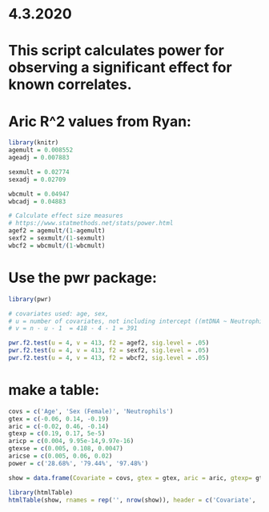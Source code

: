 # 4.3.2020
# This script calculates power for observing a significant effect for known correlates.

# Aric R^2 values from Ryan:
```r
library(knitr)
agemult = 0.008552
ageadj = 0.007883

sexmult = 0.02774
sexadj = 0.02709

wbcmult = 0.04947
wbcadj = 0.04883

# Calculate effect size measures
# https://www.statmethods.net/stats/power.html
agef2 = agemult/(1-agemult)
sexf2 = sexmult/(1-sexmult)
wbcf2 = wbcmult/(1-wbcmult)
```


# Use the pwr package:
```r
library(pwr)

# covariates used: age, sex, 
# u = number of covariates, not including intercept ((mtDNA ~ Neutrophils/SEX/AGE + HSC + Megakaryocytes + COHORT + TRISCHD)) = 4
# v = n - u - 1  = 418 - 4 - 1 = 391

pwr.f2.test(u = 4, v = 413, f2 = agef2, sig.level = .05)
pwr.f2.test(u = 4, v = 413, f2 = sexf2, sig.level = .05)
pwr.f2.test(u = 4, v = 413, f2 = wbcf2, sig.level = .05)
```

# make a table:
```r
covs = c('Age', 'Sex (Female)', 'Neutrophils')
gtex = c(-0.06, 0.14, -0.19)
aric = c(-0.02, 0.46, -0.14)
gtexp = c(0.19, 0.17, 5e-5)
aricp = c(0.004, 9.95e-14,9.97e-16)
gtexse = c(0.005, 0.108, 0.0047)
aricse = c(0.005, 0.06, 0.02)
power = c('28.68%', '79.44%', '97.48%')

show = data.frame(Covariate = covs, gtex = gtex, aric = aric, gtexp= gtexp, aricp = aricp, gtexse = gtexse, aricse = aricse, power = power)

library(htmlTable)
htmlTable(show, rnames = rep('', nrow(show)), header = c('Covariate', 'GTEx effect estimate', 'ARIC effect estimate', 'GTEx p-value', 'ARIC p-value', 'GTEx standard error', 'ARIC standard error', 'Power'))
```